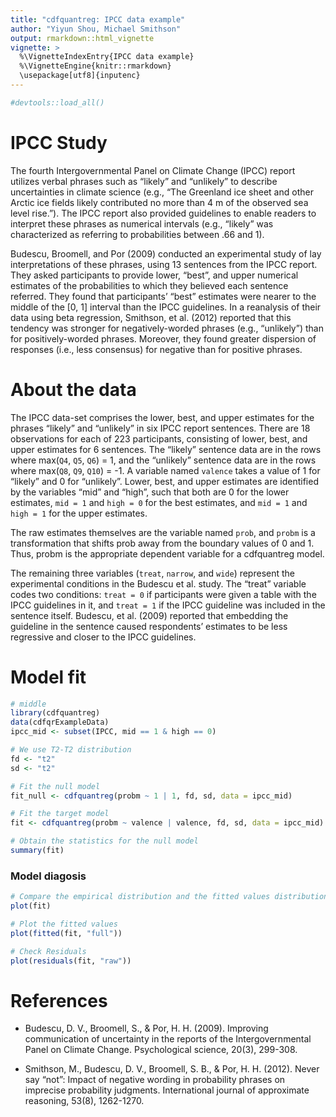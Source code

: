 ---
title: "cdfquantreg: IPCC data example"
author: "Yiyun Shou, Michael Smithson"
output: rmarkdown::html_vignette
vignette: >
  %\VignetteIndexEntry{IPCC data example}
  %\VignetteEngine{knitr::rmarkdown}
  \usepackage[utf8]{inputenc}
---

```{r, echo=FALSE,message=FALSE, warning=FALSE}
#devtools::load_all()
```

# IPCC Study
The fourth Intergovernmental Panel on Climate Change (IPCC) report utilizes verbal phrases such as "likely" and "unlikely" to describe uncertainties in climate science (e.g., "The Greenland ice sheet and other Arctic ice fields likely contributed no more than 4 m of the observed sea level rise."). The IPCC report also provided guidelines to enable readers to interpret these phrases as numerical intervals (e.g., "likely" was characterized as referring to probabilities between .66 and 1). 

Budescu, Broomell, and Por (2009) conducted an experimental study of lay interpretations of these phrases, using 13 sentences from the IPCC report. They asked participants to provide lower, "best", and upper numerical estimates of the probabilities to which they believed each sentence referred. They found that participants' "best" estimates were nearer to the middle of the [0, 1] interval than the IPCC guidelines. In a reanalysis of their data using beta regression, Smithson, et al. (2012) reported that this tendency was stronger for negatively-worded phrases (e.g., "unlikely") than for positively-worded phrases. Moreover, they found greater dispersion of responses (i.e., less consensus) for negative than for positive phrases. 

# About the data 
The IPCC data-set comprises the lower, best, and upper estimates for the phrases "likely" and "unlikely" in six IPCC report sentences. There are 18 observations for each of 223 participants, consisting of lower, best, and upper estimates for 6 sentences. The "likely" sentence data are in the rows where max(`Q4`, `Q5`, `Q6`) = 1, and the "unlikely" sentence data are in the rows where max(`Q8`, `Q9`, `Q10`) = -1. A variable named `valence` takes a value of 1 for "likely" and 0 for "unlikely". Lower, best, and upper estimates are identified by the variables "mid" and "high", such that both are 0 for the lower estimates, `mid = 1` and `high = 0` for the best estimates, and `mid = 1` and `high = 1` for the upper estimates. 

The raw estimates themselves are the variable named `prob`, and `probm` is a transformation that shifts prob away from the boundary values of 0 and 1. Thus, probm is the appropriate dependent variable for a cdfquantreg model. 

The remaining three variables (`treat`, `narrow`, and `wide`) represent the experimental conditions in the Budescu et al. study. The "treat" variable codes two conditions: `treat = 0` if participants were given a table with the IPCC guidelines in it, and `treat = 1` if the IPCC guideline was included in the sentence itself. Budescu, et al. (2009) reported that embedding the guideline in the sentence caused respondents' estimates to be less regressive and closer to the IPCC guidelines. 

# Model fit

```{r fit}
# middle
library(cdfquantreg)
data(cdfqrExampleData)
ipcc_mid <- subset(IPCC, mid == 1 & high == 0)

# We use T2-T2 distribution
fd <- "t2"
sd <- "t2"

# Fit the null model
fit_null <- cdfquantreg(probm ~ 1 | 1, fd, sd, data = ipcc_mid)

# Fit the target model
fit <- cdfquantreg(probm ~ valence | valence, fd, sd, data = ipcc_mid)

# Obtain the statistics for the null model
summary(fit)
```

### Model diagosis

```{r plotfit}
# Compare the empirical distribution and the fitted values distribution
plot(fit)

# Plot the fitted values
plot(fitted(fit, "full"))

# Check Residuals
plot(residuals(fit, "raw"))
```

# References

* Budescu, D. V., Broomell, S., & Por, H. H. (2009). Improving communication of uncertainty in the reports of the Intergovernmental Panel on Climate Change. Psychological science, 20(3), 299-308.

* Smithson, M., Budescu, D. V., Broomell, S. B., & Por, H. H. (2012). Never say "not": Impact of negative wording in probability phrases on imprecise probability judgments. International journal of approximate reasoning, 53(8), 1262-1270.
